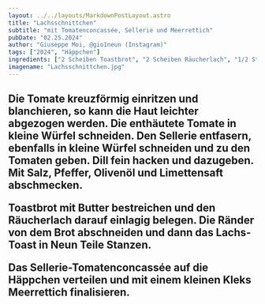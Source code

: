 ```yaml
---
layout: ../../layouts/MarkdownPostLayout.astro
title: "Lachsschnittchen"
subtitle: "mit Tomatenconcassée, Sellerie und Meerrettich"
pubDate: "02.25.2024"
author: "Giuseppe Moi, @gio1neun (Instagram)"
tags: ["2024", "Häppchen"]
ingredients: ["2 Scheiben Toastbrot", "2 Scheiben Räucherlach", "1/2 Stangensellerie", "1 kleine Tomate", "Dill", "Salz", "Pfeffer", "1/4 Limette (Saft)", "Etwas Olivenöl", "Butter zum bestreichen", "Etwas Meerrettich"]
imagename: "Lachsschnittchen.jpg"
---
```



<H2 text="Zubereitung" />

Die Tomate kreuzförmig einritzen und blanchieren, so kann die Haut leichter abgezogen werden. Die enthäutete Tomate in kleine Würfel schneiden.
Den Sellerie entfasern, ebenfalls in kleine Würfel schneiden und zu den Tomaten geben. Dill fein hacken und dazugeben. Mit Salz, Pfeffer, Olivenöl und Limettensaft abschmecken.

Toastbrot mit Butter bestreichen und den Räucherlach darauf einlagig belegen. Die Ränder von dem Brot abschneiden und dann das Lachs-Toast in Neun Teile Stanzen.

Das Sellerie-Tomatenconcassée auf die Häppchen verteilen und mit einem kleinen Kleks Meerrettich finalisieren.